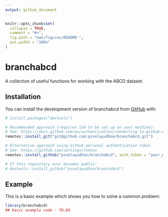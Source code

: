 ```yaml
---
output: github_document
---
```


<!-- README.md is generated from README.Rmd. Please edit that file -->

```r
knitr::opts_chunk$set(
  collapse = TRUE,
  comment = "#>",
  fig.path = "man/figures/README-",
  out.width = "100%"
)
```

# branchabcd

<!-- badges: start -->
<!-- badges: end -->

A collection of useful functions for working with the ABCD dataset.

## Installation

You can install the development version of branchabcd from [GitHub](https://github.com/) with:

``` r
# install.packages("devtools")

# Recommended approach (requires SSH to be set up on your machine):
# See: https://docs.github.com/en/authentication/connecting-to-github-with-ssh/generating-a-new-ssh-key-and-adding-it-to-the-ssh-agent
remotes::install_git("git@github.com:psvelayudhan/branchabcd.git")

# Alternative approach using Github personal authentication token
# See: https://github.com/settings/tokens
remotes::install_github("psvelayudhan/branchabcd", auth_token = "your_pat_here")

# If this repository ever becomes public:
# devtools::install_github("psvelayudhan/branchabcd")
```

## Example

This is a basic example which shows you how to solve a common problem:

```r
library(branchabcd)
## basic example code - TO-DO
```
